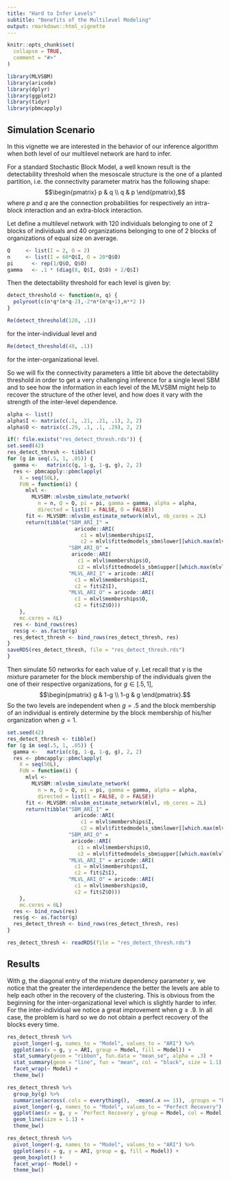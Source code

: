 ```yaml
---
title: "Hard to Infer Levels"
subtitle: "Benefits of the Multilevel Modeling"
output: rmarkdown::html_vignette
---
```


```r
knitr::opts_chunk$set(
  collapse = TRUE,
  comment = "#>"
)
```

```r
library(MLVSBM)
library(aricode)
library(dplyr)
library(ggplot2)
library(tidyr)
library(pbmcapply)
```

## Simulation Scenario

In this vignette we are interested in the behavior of our inference algorithm when both level of our multilevel network are hard to infer.

For a standard Stochastic Block Model, a well known result is the detectability threshold when the mesoscale structure is the one of a planted partition, i.e. the connectivity parameter matrix has the following shape:
$$\begin{pmatrix} 
p & q \\ 
q & p
\end{pmatrix},$$
where $p$ and $q$ are the connection probabilities for respectively an intra-block interaction and an extra-block interaction.

Let define a multilevel network with 120 individuals belonging to one of 2 blocks of individuals and 40 organizations belonging to one of 2 blocks of organizations of equal size on average.
```r
Q     <- list(I = 2, O = 2)
n     <- list(I = 60*Q$I, O = 20*Q$O)
pi      <- rep(1/Q$O, Q$O)
gamma   <- .1 * (diag(8, Q$I, Q$O) + 2/Q$I)
```

Then the detectability threshold for each level is given by:
```r
detect_threshold <- function(n, q) {
  polyroot(c(n*q*(n*q-2),-2*n*(n*q+1),n**2 ))
}
```
```r
Re(detect_threshold(120, .1))
```
for the inter-individual level and 

```r
Re(detect_threshold(40, .1))
```
for the inter-organizational level.


So we will fix the connectivity parameters a little bit above the detectability threshold in order to get a very challenging inference for a single level SBM and to see how the information in each level of the MLVSBM might help to recover the structure of the other level, and how does it vary with the strength of the inter-level dependence.
```r
alpha <- list()
alpha$I <- matrix(c(.1, .21, .21, .1), 2, 2)
alpha$O <- matrix(c(.29, .1, .1, .29), 2, 2)
```

```r
if(! file.exists("res_detect_thresh.rds")) {
set.seed(42)
res_detect_thresh <- tibble()
for (g in seq(.5, 1, .05)) {
  gamma <-   matrix(c(g, 1-g, 1-g, g), 2, 2)
  res <- pbmcapply::pbmclapply(
    X = seq(50L),
    FUN = function(i) {
      mlvl <-
        MLVSBM::mlvsbm_simulate_network(
          n = n, Q = Q, pi = pi, gamma = gamma, alpha = alpha,
          directed = list(I = FALSE, O = FALSE))
      fit <- MLVSBM::mlvsbm_estimate_network(mlvl, nb_cores = 2L)
      return(tibble("SBM_ARI_I" =
                      aricode::ARI(
                        c1 = mlvl$memberships$I,
                        c2 = mlvl$fittedmodels_sbm$lower[[which.max(mlvl$ICL_sbm$lower)]]$Z),
                    "SBM_ARI_O" =
                     aricode::ARI(
                       c1 = mlvl$memberships$O,
                       c2 = mlvl$fittedmodels_sbm$upper[[which.max(mlvl$ICL_sbm$upper)]]$Z),
                    "MLVL_ARI_I" = aricode::ARI(
                      c1 = mlvl$memberships$I,
                      c2 = fit$Z$I),
                    "MLVL_ARI_O" = aricode::ARI(
                      c1 = mlvl$memberships$O,
                      c2 = fit$Z$O)))
    },
    mc.cores = 6L)
  res <- bind_rows(res)
  res$g <- as.factor(g)
  res_detect_thresh <- bind_rows(res_detect_thresh, res)
}
saveRDS(res_detect_thresh, file = "res_detect_thresh.rds")
}

```

Then simulate 50 networks for each value of $\gamma$. Let recall that $\gamma$ is the mixture parameter for the block membership of the individuals given the one of their respective organizations, for $g \in [.5, 1]$,
$$\begin{pmatrix} 
g & 1-g \\ 
1-g & g
\end{pmatrix}.$$
So the two levels are independent when $g = .5$ and the block membership of an individual is entirely determine by the block membership of his/her organization when $g = 1$.
```r
set.seed(42)
res_detect_thresh <- tibble()
for (g in seq(.5, 1, .05)) {
  gamma <-   matrix(c(g, 1-g, 1-g, g), 2, 2)
  res <- pbmcapply::pbmclapply(
    X = seq(50L),
    FUN = function(i) {
      mlvl <-
        MLVSBM::mlvsbm_simulate_network(
          n = n, Q = Q, pi = pi, gamma = gamma, alpha = alpha,
          directed = list(I = FALSE, O = FALSE))
      fit <- MLVSBM::mlvsbm_estimate_network(mlvl, nb_cores = 2L)
      return(tibble("SBM_ARI_I" =
                      aricode::ARI(
                        c1 = mlvl$memberships$I,
                        c2 = mlvl$fittedmodels_sbm$lower[[which.max(mlvl$ICL_sbm$lower)]]$Z),
                    "SBM_ARI_O" =
                     aricode::ARI(
                       c1 = mlvl$memberships$O,
                       c2 = mlvl$fittedmodels_sbm$upper[[which.max(mlvl$ICL_sbm$upper)]]$Z),
                    "MLVL_ARI_I" = aricode::ARI(
                      c1 = mlvl$memberships$I,
                      c2 = fit$Z$I),
                    "MLVL_ARI_O" = aricode::ARI(
                      c1 = mlvl$memberships$O,
                      c2 = fit$Z$O)))
    },
    mc.cores = 6L)
  res <- bind_rows(res)
  res$g <- as.factor(g)
  res_detect_thresh <- bind_rows(res_detect_thresh, res)
}
```
```r
res_detect_thresh <- readRDS(file = "res_detect_thresh.rds")
```


## Results

With $g$, the diagonal entry of the mixture dependency parameter $\gamma$, we notice that the greater the interdependence the better the levels are able to help each other in the recovery of the clustering. This is obvious from the beginning for the inter-organizational level which is slightly harder to infer. For the inter-individual we notice a great improvement when $g \geq .9$. In all case, the problem is hard so we do not obtain a perfect recovery of the blocks every time. 

```r
res_detect_thresh %>%
  pivot_longer(-g, names_to = "Model", values_to = "ARI") %>%
  ggplot(aes(x = g, y = ARI, group = Model, fill = Model)) +
  stat_summary(geom = "ribbon", fun.data = "mean_se", alpha = .3) +
  stat_summary(geom = "line", fun = "mean", col = "black", size = 1.1) +
  facet_wrap(~ Model) +
  theme_bw()
```
```r
res_detect_thresh %>%
  group_by(g) %>% 
  summarise(across(.cols = everything(),  ~mean(.x == 1)), .groups = "keep") %>% 
  pivot_longer(-g, names_to = "Model", values_to = "Perfect Recovery") %>%
  ggplot(aes(x = g, y = `Perfect Recovery`, group = Model, col = Model, linetype = Model)) +
  geom_line(size = 1.1) +
  theme_bw()
```
```r
res_detect_thresh %>%
  pivot_longer(-g, names_to = "Model", values_to = "ARI") %>%
  ggplot(aes(x = g, y = ARI, group = g, fill = Model)) +
  geom_boxplot() +
  facet_wrap(~ Model) +
  theme_bw()
```
